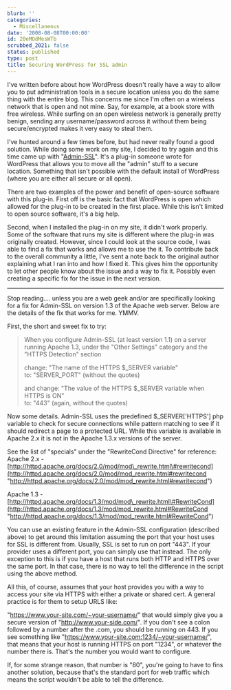 ```yaml
---
blurb: ''
categories:
  - Miscellaneous
date: '2008-08-08T00:00:00'
id: 20eMOdMesWTb
scrubbed_2021: false
status: published
type: post
title: Securing WordPress for SSL admin
---
```


I've written before about how WordPress doesn't really have a way
to allow you to put administration tools in a secure location
unless you do the same thing with the entire blog. This concerns me
since I'm often on a wireless network that is open and not mine.
Say, for example, at a book store with free wireless. While surfing
on an open wireless network is generally pretty benign, sending any
username/password across it without them being secure/encrypted
makes it very easy to steal them.

I've hunted around a few times before, but had never really found a
good solution. While doing some work on my site, I decided to try
again and this time came up with
"[Admin-SSL](http://wordpress.org/extend/plugins/admin-ssl-secure-admin/)".
It's a plug-in someone wrote for WordPress that allows you to move
all the "admin" stuff to a secure location. Something that isn't
possible with the default install of WordPress (where you are
either all secure or all open).

There are two examples of the power and benefit of open-source
software with this plug-in. First off is the basic fact that
WordPress is open which allowed for the plug-in to be created in
the first place. While this isn't limited to open source software,
it's a big help.

Second, when I installed the plug-in on my site, it didn't work
properly. Some of the software that runs my site is different where
the plug-in was originally created. However, since I could look at
the source code, I was able to find a fix that works and allows me
to use the it. To contribute back to the overall community a
little, I've sent a note back to the original author explaining
what I ran into and how I fixed it. This gives him the opportunity
to let other people know about the issue and a way to fix it.
Possibly even creating a specific fix for the issue in the next
version.


* * * * *

Stop reading.... unless you are a web geek and/or are specifically
looking for a fix for Admin-SSL on version 1.3 of the Apache web
server. Below are the details of the fix that works for me. YMMV.

First, the short and sweet fix to try:

> When you configure Admin-SSL (at least version 1.1) on a server
> running Apache 1.3, under the "Other Settings" category and the
> "HTTPS Detection" section
> 
> change: "The name of the HTTPS $\_SERVER variable"   
> to: "SERVER\_PORT" (without the quotes)
> 
> and change: "The value of the HTTPS $\_SERVER variable when HTTPS
> is ON"   
> to: "443" (again, without the quotes)

Now some details. Admin-SSL uses the predefined $\_SERVER\['HTTPS'\]
php variable to check for secure connections while pattern matching
to see if it should redirect a page to a protected URL. While this
variable is available in Apache 2.x it is not in the Apache 1.3.x
versions of the server.

See the list of "specials" under the "RewriteCond Directive" for
reference:   
Apache 2.x -
[http://httpd.apache.org/docs/2.0/mod/mod\_rewrite.html\#rewritecond](http://httpd.apache.org/docs/2.0/mod/mod_rewrite.html#rewritecond "http://httpd.apache.org/docs/2.0/mod/mod_rewrite.html#rewritecond")
  
Apache 1.3 -
[http://httpd.apache.org/docs/1.3/mod/mod\_rewrite.html\#RewriteCond](http://httpd.apache.org/docs/1.3/mod/mod_rewrite.html#RewriteCond "http://httpd.apache.org/docs/1.3/mod/mod_rewrite.html#RewriteCond")

You can use an existing feature in the Admin-SSL configuration
(described above) to get around this limitation assuming the port
that your host uses for SSL is different from. Usually, SSL is set
to run on port "443". If your provider uses a different port, you
can simply use that instead. The only exception to this is if you
have a host that runs both HTTP and HTTPS over the same port. In
that case, there is no way to tell the difference in the script
using the above method.

All this, of course, assumes that your host provides you with a way
to access your site via HTTPS with either a private or shared cert.
A general practice is for them to setup URLS like:

"https://www.your-site.com/~your-username/" that would simply give
you a secure version of "http://www.your-side.com/". If you don't
see a colon followed by a number after the .com, you should be
running on 443. If you see something like
"https://www.your-site.com:1234/~your-username/", that means
that your host is running HTTPS on port "1234", or whatever the
number there is. That's the number you would want to configure.

If, for some strange reason, that number is "80", you're going to
have to fins another solution, because that's the standard port for
web traffic which means the script wouldn't be able to tell the
difference.

